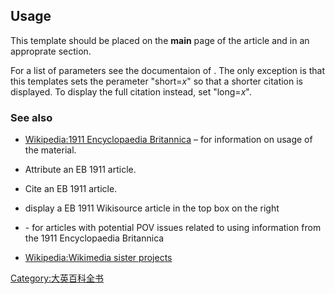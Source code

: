 {{Documentation subpage}}
{{缺乏中文说明}}
<!-- Categories and interwikis go at the bottom of this page. -->

== Usage ==
This template should be placed on the '''main''' page of the article and in an approprate section.

For a list of parameters see the documentaion of {{tl|EB1911}}. The only exception is that this templates sets the perameter "short=''x''" so that a shorter citation is displayed. To display the full citation instead, set "long=''x''".

=== See also ===
* [[Wikipedia:1911 Encyclopaedia Britannica]] – for information on usage of the material.
*{{tl|EB1911}} Attribute an EB 1911 article.
*{{tl|Cite EB1911}} Cite an EB 1911 article.
*{{tl|EB1911 poster}} display a EB 1911 Wikisource article in the top box on the right
*{{tl|1911 POV}} - for articles with potential POV issues related to using information from the 1911 Encyclopaedia Britannica
* [[Wikipedia:Wikimedia sister projects]]

<includeonly>
<!-- Categories and interwikis go here: -->
[[Category:大英百科全书]]

</includeonly>